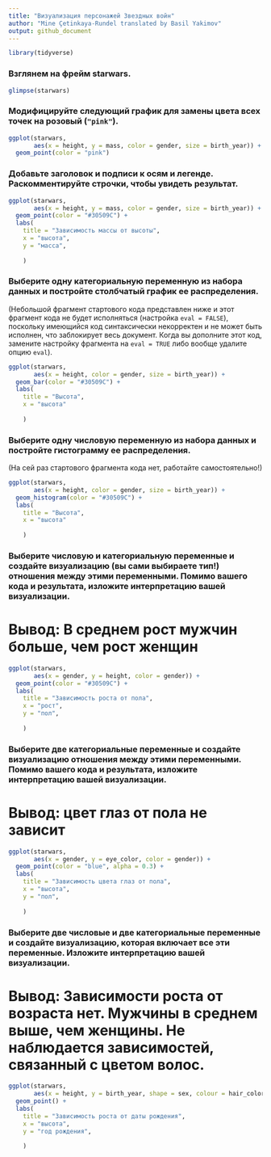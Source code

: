 ---
title: "Визуализация персонажей Звездных войн"
author: "Mine Çetinkaya-Rundel translated by Basil Yakimov"
output: github_document
---

```{r load-packages, include=FALSE}

library(tidyverse)
```

### Взглянем на фрейм starwars.

```{r glimpse-starwars}
glimpse(starwars)
```

### Модифицируйте следующий график для замены цвета всех точек на розовый (`"pink"`).

```{r scatterplot}
ggplot(starwars, 
       aes(x = height, y = mass, color = gender, size = birth_year)) +
  geom_point(color = "pink")
```

### Добавьте заголовок и подписи к осям и легенде. Раскомментируйте строчки, чтобы увидеть результат.

```{r scatterplot-labels}
ggplot(starwars, 
       aes(x = height, y = mass, color = gender, size = birth_year)) +
  geom_point(color = "#30509C") +
  labs(
    title = "Зависимость массы от высоты",
    x = "высота", 
    y = "масса",
    
    )
```

### Выберите одну категориальную переменную из набора данных и постройте столбчатый график ее распределения.

(Небольшой фрагмент стартового кода представлен ниже и этот фрагмент кода не будет исполняться (настройка `eval = FALSE`), поскольку имеющийся код синтаксически некорректен и не может быть исполнен, что заблокирует весь документ.
Когда вы дополните этот код, замените настройку фрагмента на `eval = TRUE` либо вообще удалите опцию `eval`).

```{r barplot, eval = TRUE}
ggplot(starwars, 
       aes(x = height, color = gender, size = birth_year)) +
  geom_bar(color = "#30509C") +
  labs(
    title = "Высота",
    x = "высота"
    
    )
```

### Выберите одну числовую переменную из набора данных и постройте гистограмму ее распределения.

(На сей раз стартового фрагмента кода нет, работайте самостоятельно!)

```{r histogram}
ggplot(starwars, 
       aes(x = height, color = gender, size = birth_year)) +
  geom_histogram(color = "#30509C") +
  labs(
    title = "Высота",
    x = "высота"
    
    )
```

### Выберите числовую и категориальную переменные и создайте визуализацию (вы сами выбираете тип!) отношения между этими переменными. Помимо вашего кода и результата, изложите интерпретацию вашей визуализации.
# Вывод: В среднем рост мужчин больше, чем рост женщин 

```{r num-cat}
ggplot(starwars, 
       aes(x = gender, y = height, color = gender)) +
  geom_point(color = "#30509C") +
  labs(
    title = "Зависимость роста от пола",
    x = "рост", 
    y = "пол",
    
    )

```

### Выберите две категориальные переменные и создайте визуализацию отношения между этими переменными. Помимо вашего кода и результата, изложите интерпретацию вашей визуализации.
# Вывод: цвет глаз от пола не зависит

```{r cat-cat}
ggplot(starwars, 
       aes(x = gender, y = eye_color, color = gender)) +
  geom_point(color = "blue", alpha = 0.3) +
  labs(
    title = "Зависимость цвета глаз от пола",
    x = "высота", 
    y = "пол",
    
    )
```

### Выберите две числовые и две категориальные переменные и создайте визуализацию, которая включает все эти переменные. Изложите интерпретацию вашей визуализации.
# Вывод: Зависимости роста от возраста нет. Мужчины в среднем выше, чем женщины. Не наблюдается зависимостей, связанный с цветом волос. 

```{r multi}
ggplot(starwars, 
       aes(x = height, y = birth_year, shape = sex, colour = hair_color)) +
  geom_point() +
  labs(
    title = "Зависимость роста от даты рождения",
    x = "высота", 
    y = "год рождения",
    
    )
```
